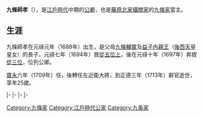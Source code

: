{{Unreferenced|time=2016-08-19T03:28:55+00:00}}
{{東亞男性歷史人物
|名稱 = 九條師孝
|出生日期 = [[元祿|元祿]]元年十月初四（1688年10月27日）
|逝世日期 = [[正德_(日本)|正德]]三年六月二十五（{{death date and age|1713|8|15|1688|10|27}}）
|法號 = 如法光院
|身份 = [[從二位|從二位]]{{link-ja|近衛大將|近衛大将|左近衛大將}}
|主君 = [[東山天皇|東山天皇]]→[[中御門天皇|中御門天皇]]
|父親 = [[九條輔實|九條輔實]]
|母親 = [[益子內親王|益子內親王]]
|妻之父 = {{link-ja|淺野綱長|浅野綱長}}
|妻 = 淺野氏
|養子 = {{link-ja|九條幸教|九条幸教}}
}}

{{japanese|japanese=九条 師孝|kana=くじょう もろたか|romaji=Kujō Morotaka|kyujitai=九條 師孝}}
'''九條師孝'''（{{bd|1688年|10月27日|1713年|8月15日}}），是[[江戶時代|江戶時代]]中期的[[公卿|公卿]]，也是[[藤原北家|藤原北家]][[攝家|攝關家]]的[[九條家|九條家]]當主。

==生涯==
九條師孝在元祿元年（1688年）出生，是父母[[九條輔實|九條輔實]]及[[益子內親王|益子內親王]]（[[後西天皇|後西天皇]]皇女）的長子。元祿七年（1694年）敘[[從五位|從五位上]]，後在元祿十年（1697年）昇敘[[從三位|從三位]]，位列公卿。

[[寶永|寶永]]六年（1709年）任{{link-ja|近衛大將|近衛大将|右近衛大將}}，後轉任左近衛大將，到正德三年（1713年）辭官逝世，享年25歲。

{{start box|width=auto}}
{{s-pre}}
|-
{{s-before|[[九條輔實|九條輔實]]}}
{{s-title|[[九條家|九條家]]當主|1730年1月30日－1713年8月15日}}
{{s-after|{{link-ja|九條幸教|九条幸教}}}}
|-
{{s-off}}
|-
{{s-before|[[久我通誠|久我通誠]]}}
{{s-title|{{link-ja|近衛大將|近衛大将|右大將}}|1709年6月1日－1713年1月14日}}
{{s-after|rows=2|[[二條吉忠|二條吉忠]]}}
|-
{{s-before|[[近衛家久|近衛家久]]}}
{{s-title|{{link-ja|近衛大將|近衛大将|左大將}}|1713年1月14日－1713年8月15日}}
{{end box}}

[[Category:九條家|Category:九條家]]
[[Category:江戶時代公家|Category:江戶時代公家]]
[[Category:九条家|Category:九条家]]